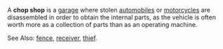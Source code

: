 A '''chop shop''' is a [[garage]] where stolen [[automobile]]s or [[motorcycle]]s are disassembled in order to obtain the internal parts, as the vehicle is often worth more as a collection of parts than as an operating machine.

See Also: [[fence]], [[receiver]], [[thief]].